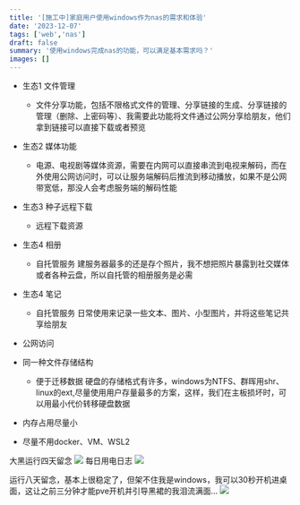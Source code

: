 ```yaml
---
title: '[施工中]家庭用户使用windows作为nas的需求和体验'
date: '2023-12-07'
tags: ['web','nas']
draft: false
summary: '使用windows完成nas的功能，可以满足基本需求吗？'
images: []
---
```


- 生态1 文件管理
    + 文件分享功能，包括不限格式文件的管理、分享链接的生成、分享链接的管理（删除、上密码等）、我需要此功能将文件通过公网分享给朋友，他们拿到链接可以直接下载或者预览

- 生态2 媒体功能
    + 电源、电视剧等媒体资源，需要在内网可以直接串流到电视来解码，而在外使用公网访问时，可以让服务端解码后推流到移动播放，如果不是公网带宽低，那没人会考虑服务端的解码性能

- 生态3 种子远程下载
    + 远程下载资源

- 生态4 相册
    + 自托管服务 建服务器最多的还是存个照片，我不想把照片暴露到社交媒体或者各种云盘，所以自托管的相册服务是必需

- 生态4 笔记
    + 自托管服务 日常使用来记录一些文本、图片、小型图片，并将这些笔记共享给朋友

- 公网访问

- 同一种文件存储结构
    + 便于迁移数据 硬盘的存储格式有许多，windows为NTFS、群晖用shr、linux的ext,尽量使用用户存量最多的方案，这样，我们在主板损坏时，可以用最小代价转移硬盘数据

- 内存占用尽量小

- 尽量不用docker、VM、WSL2



大黑运行四天留念
<Image src="https://52152121.xyz:802/s/ob3kzk3e.png" />
每日用电日志
<Image src="https://52152121.xyz:802/s/pgh6bxgd.jpg" />

运行八天留念，基本上很稳定了，但架不住我是windows，我可以30秒开机进桌面，这让之前三分钟才能pve开机并引导黑裙的我泪流满面...
<Image src="https://52152121.xyz:802/s/vhpjc6zq.png" />
